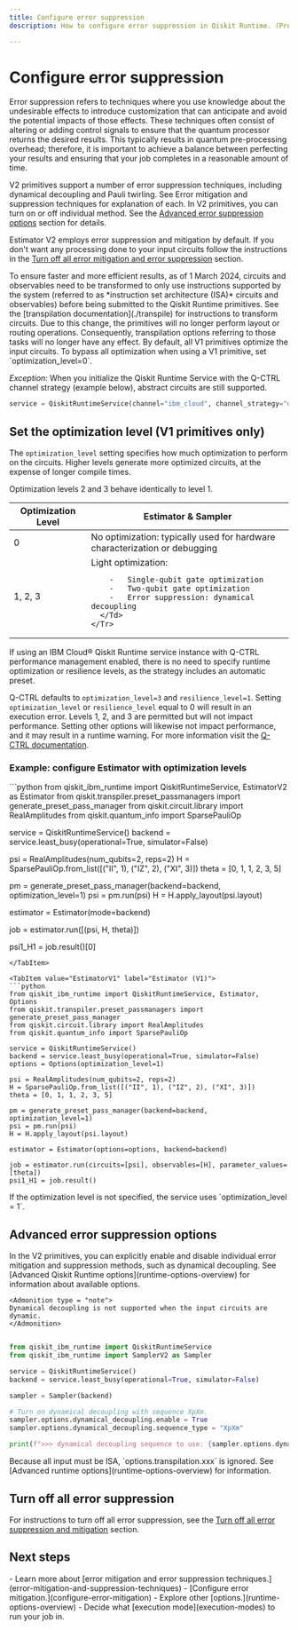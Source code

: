 ```yaml
---
title: Configure error suppression
description: How to configure error suppression in Qiskit Runtime. (Previous topic - runtime compilation)

---
```


# Configure error suppression

Error suppression refers to techniques where you use knowledge about the undesirable effects to introduce customization that can anticipate and avoid the potential impacts of those effects. These techniques often consist of altering or adding control signals to ensure that the quantum processor returns the desired results.  This typically results in quantum pre-processing overhead; therefore, it is important to achieve a balance between perfecting your results and ensuring that your job completes in a reasonable amount of time.

V2 primitives support a number of error suppression techniques, including dynamical decoupling and Pauli twirling. See Error mitigation and suppression techniques for explanation of each. In V2 primitives, you can turn on or off individual method. See the [Advanced error suppression options](#transpilation-table) section for details.

Estimator V2 employs error suppression and mitigation by default. If you don't want any processing done to your input circuits follow the instructions in the [Turn off all error mitigation and error suppression](specify-runtime-options#no-error-mitigation) section.

<Admonition type="caution" title="Important">
To ensure faster and more efficient results, as of 1 March 2024, circuits and observables need to be transformed to only use instructions supported by the system (referred to as *instruction set architecture (ISA)* circuits and observables) before being submitted to the Qiskit Runtime primitives.  See the [transpilation documentation](./transpile) for instructions to transform circuits.  Due to this change, the primitives will no longer perform layout or routing operations.  Consequently, transpilation options referring to those tasks will no longer have any effect. By default, all V1 primitives optimize the input circuits. To bypass all optimization when using a V1 primitive, set `optimization_level=0`.

*Exception*: When you initialize the Qiskit Runtime Service with the Q-CTRL channel strategy (example below), abstract circuits are still supported.

``` python
service = QiskitRuntimeService(channel="ibm_cloud", channel_strategy="q-ctrl")
```
</Admonition>

<span id="set-the-optimization-level"></span>
## Set the optimization level (V1 primitives only)

The `optimization_level` setting specifies how much optimization to perform on the circuits. Higher levels generate more optimized circuits, at the expense of longer compile times.

<Admonition>
  Optimization levels 2 and 3 behave identically to level 1.
</Admonition>

<Table>
  <thead>
    <Tr>
      <Th>Optimization Level</Th>
      <Th>Estimator & Sampler</Th>
    </Tr>
  </thead>
  <tbody>
    <Tr>
      <Td>0</Td>
      <Td>
        No optimization: typically used for hardware characterization or debugging
      </Td>
    </Tr>
    <Tr>
      <Td>1, 2, 3</Td>
      <Td>
        Light optimization:

        -   Single-qubit gate optimization
        -   Two-qubit gate optimization
        -   Error suppression: dynamical decoupling
      </Td>
    </Tr>
  </tbody>
</Table>

<Admonition type="note">
  If using an IBM Cloud&reg; Qiskit Runtime service instance with Q-CTRL performance management enabled, there is no need to specify runtime optimization or resilience levels, as the strategy includes an automatic preset.

  Q-CTRL defaults to `optimization_level=3` and `resilience_level=1`.
  Setting `optimization_level` or `resilience_level` equal to 0 will result in an
  execution error. Levels 1, 2, and 3 are permitted but will not impact performance.
  Setting other options will likewise not impact performance, and it may result in a
  runtime warning. For more information visit the [Q-CTRL documentation](https://docs.q-ctrl.com/q-ctrl-embedded).
</Admonition>

### Example: configure Estimator with optimization levels

<Tabs>
  <TabItem value="EstimatorV2" label="V2 Estimator">
```python
from qiskit_ibm_runtime import QiskitRuntimeService, EstimatorV2 as Estimator
from qiskit.transpiler.preset_passmanagers import generate_preset_pass_manager
from qiskit.circuit.library import RealAmplitudes
from qiskit.quantum_info import SparsePauliOp

service = QiskitRuntimeService()
backend = service.least_busy(operational=True, simulator=False)

psi = RealAmplitudes(num_qubits=2, reps=2)
H = SparsePauliOp.from_list([("II", 1), ("IZ", 2), ("XI", 3)])
theta = [0, 1, 1, 2, 3, 5]

pm = generate_preset_pass_manager(backend=backend, optimization_level=1)
psi = pm.run(psi)
H = H.apply_layout(psi.layout)

estimator = Estimator(mode=backend)

job = estimator.run([(psi, H, theta)])

psi1_H1 = job.result()[0]
  ```
  </TabItem>

  <TabItem value="EstimatorV1" label="Estimator (V1)">
```python
from qiskit_ibm_runtime import QiskitRuntimeService, Estimator, Options
from qiskit.transpiler.preset_passmanagers import generate_preset_pass_manager
from qiskit.circuit.library import RealAmplitudes
from qiskit.quantum_info import SparsePauliOp

service = QiskitRuntimeService()
backend = service.least_busy(operational=True, simulator=False)
options = Options(optimization_level=1)

psi = RealAmplitudes(num_qubits=2, reps=2)
H = SparsePauliOp.from_list([("II", 1), ("IZ", 2), ("XI", 3)])
theta = [0, 1, 1, 2, 3, 5]

pm = generate_preset_pass_manager(backend=backend, optimization_level=1)
psi = pm.run(psi)
H = H.apply_layout(psi.layout)

estimator = Estimator(options=options, backend=backend)

job = estimator.run(circuits=[psi], observables=[H], parameter_values=[theta])
psi1_H1 = job.result()
```

<Admonition type="note">
  If the optimization level is not specified, the service uses `optimization_level = 1`.
</Admonition>
  </TabItem>
</Tabs>


<span id="transpilation-table"></span>
## Advanced error suppression options

<Tabs>
  <TabItem value="PrimV2" label="V2 primitives">
    In the V2 primitives, you can explicitly enable and disable individual error mitigation and suppression methods, such as dynamical decoupling. See [Advanced Qiskit Runtime options](runtime-options-overview) for information about available options.

    <Admonition type = "note">
    Dynamical decoupling is not supported when the input circuits are dynamic.
    </Admonition>
```python

from qiskit_ibm_runtime import QiskitRuntimeService
from qiskit_ibm_runtime import SamplerV2 as Sampler

service = QiskitRuntimeService()
backend = service.least_busy(operational=True, simulator=False)

sampler = Sampler(backend)

# Turn on dynamical decoupling with sequence XpXm.
sampler.options.dynamical_decoupling.enable = True
sampler.options.dynamical_decoupling.sequence_type = "XpXm"

print(f">>> dynamical decoupling sequence to use: {sampler.options.dynamical_decoupling.sequence_type}")
```
  </TabItem>

  <TabItem value="PrimV1" label="V1 primitives">
    Because all input must be ISA, `options.transpilation.xxx` is ignored. See [Advanced runtime options](runtime-options-overview) for information.
  </TabItem>
</Tabs>

## Turn off all error suppression

For instructions to turn off all error suppression, see the [Turn off all error suppression and mitigation](specify-runtime-options#no-error-mitigation) section.

## Next steps

<Admonition type="tip" title="Recommendations">
    - Learn more about [error mitigation and error suppression techniques.](error-mitigation-and-suppression-techniques)
    - [Configure error mitigation.](configure-error-mitigation)
    - Explore other [options.](runtime-options-overview)
    - Decide what [execution mode](execution-modes) to run your job in.
</Admonition>